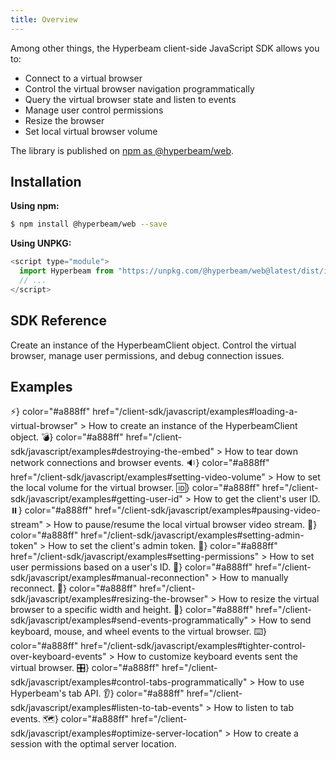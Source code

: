 ```yaml
---
title: Overview
---
```


Among other things, the Hyperbeam client-side JavaScript SDK allows you to:

- Connect to a virtual browser
- Control the virtual browser navigation programmatically
- Query the virtual browser state and listen to events
- Manage user control permissions
- Resize the browser
- Set local virtual browser volume

The library is published on [npm as @hyperbeam/web](https://www.npmjs.com/package/@hyperbeam/web).

## Installation

**Using npm:**

```bash Terminal
$ npm install @hyperbeam/web --save
```

**Using UNPKG:**

```js JavaScript
<script type="module">
  import Hyperbeam from "https://unpkg.com/@hyperbeam/web@latest/dist/index.js"
  // ...
</script>
```

## SDK Reference

<CardGroup cols={2}>
  <Card
    title="Initializing the SDK"
    icon="square-plus"
    color="#a888ff"
    href="/client-sdk/javascript/reference#initializing-the-sdk"
  >
    Create an instance of the HyperbeamClient object.
  </Card>
  <Card
    title="The HyperbeamClient Object"
    icon="window"
    color="#a888ff"
    href="/client-sdk/javascript/reference#the-hyperbeamclient-object"
  >
    Control the virtual browser, manage user permissions, and debug connection
    issues.
  </Card>
</CardGroup>

## Examples

<CardGroup cols={2}>
  <Card
    title="Loading a virtual browser"
    icon={<div>⚡</div>}
    color="#a888ff"
    href="/client-sdk/javascript/examples#loading-a-virtual-browser"
  >
    How to create an instance of the HyperbeamClient object.
  </Card>
  <Card
    title="Destroying the embed"
    icon={<div>💣</div>}
    color="#a888ff"
    href="/client-sdk/javascript/examples#destroying-the-embed"
  >
    How to tear down network connections and browser events.
  </Card>
  <Card
    title="Setting video volume"
    icon={<div>🔉</div>}
    color="#a888ff"
    href="/client-sdk/javascript/examples#setting-video-volume"
  >
    How to set the local volume for the virtual browser.
  </Card>
  <Card
    title="Getting user ID"
    icon={<div>🆔</div>}
    color="#a888ff"
    href="/client-sdk/javascript/examples#getting-user-id"
  >
    How to get the client's user ID.
  </Card>
  <Card
    title="Pausing video stream"
    icon={<div>⏸️</div>}
    color="#a888ff"
    href="/client-sdk/javascript/examples#pausing-video-stream"
  >
    How to pause/resume the local virtual browser video stream.
  </Card>
  <Card
    title="Setting admin token"
    icon={<div>👑</div>}
    color="#a888ff"
    href="/client-sdk/javascript/examples#setting-admin-token"
  >
    How to set the client's admin token.
  </Card>
  <Card
    title="Setting permissions"
    icon={<div>🔐</div>}
    color="#a888ff"
    href="/client-sdk/javascript/examples#setting-permissions"
  >
    How to set user permissions based on a user's ID.
  </Card>
  <Card
    title="Manual reconnection"
    icon={<div>🔄</div>}
    color="#a888ff"
    href="/client-sdk/javascript/examples#manual-reconnection"
  >
    How to manually reconnect.
  </Card>
  <Card
    title="Resizing the browser"
    icon={<div> 📐</div>}
    color="#a888ff"
    href="/client-sdk/javascript/examples#resizing-the-browser"
  >
    How to resize the virtual browser to a specific width and height.
  </Card>
  <Card
    title="Send events programmatically"
    icon={<div>📡</div>}
    color="#a888ff"
    href="/client-sdk/javascript/examples#send-events-programmatically"
  >
    How to send keyboard, mouse, and wheel events to the virtual browser.
  </Card>
  <Card
    title="Tighter control over keyboard events"
    icon={<div>⌨️</div>}
    color="#a888ff"
    href="/client-sdk/javascript/examples#tighter-control-over-keyboard-events"
  >
    How to customize keyboard events sent the virtual browser.
  </Card>
  <Card
    title="Control tabs programmatically"
    icon={<div>🎛️</div>}
    color="#a888ff"
    href="/client-sdk/javascript/examples#control-tabs-programmatically"
  >
    How to use Hyperbeam's tab API.
  </Card>
  <Card
    title="Listen to tab events"
    icon={<div>👂</div>}
    color="#a888ff"
    href="/client-sdk/javascript/examples#listen-to-tab-events"
  >
    How to listen to tab events.
  </Card>
  <Card
    title="Optimize server location"
    icon={<div>🗺️</div>}
    color="#a888ff"
    href="/client-sdk/javascript/examples#optimize-server-location"
  >
    How to create a session with the optimal server location.
  </Card>
</CardGroup>
